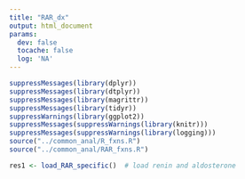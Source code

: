 ```yaml
---
title: "RAR_dx"
output: html_document
params:
  dev: false
  tocache: false
  log: 'NA'
---
```



```r
suppressMessages(library(dplyr))
suppressMessages(library(dtplyr))
suppressMessages(library(magrittr))
suppressMessages(library(tidyr))
suppressWarnings(library(ggplot2))
suppressMessages(suppressWarnings(library(knitr)))
suppressMessages(suppressWarnings(library(logging)))
source("../common_anal/R_fxns.R")
source("../common_anal/RAR_fxns.R")
```

```r
res1 <- load_RAR_specific()  # load renin and aldosterone


```

